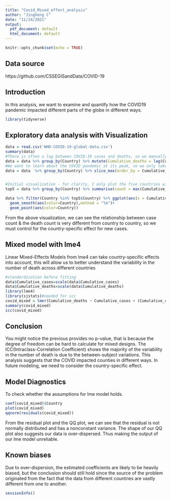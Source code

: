 ---
title: "Covid_Mixed_effect_analysis"
author: "Jingheng C"
date: "11/24/2021"
output:
  pdf_document: default
  html_document: default
---

```{r setup, include=FALSE}
knitr::opts_chunk$set(echo = TRUE)
```
## Data source
https://github.com/CSSEGISandData/COVID-19

## Introduction

In this analysis, we want to examine and quantify how the COVID19 pandemic impacted different parts of the globe in different ways. 



```{r cars}
library(tidyverse)
```

## Exploratory data analysis with Visualization

```{r}
data = read.csv('WHO-COVID-19-global-data.csv')
summary(data)
#There is often a lag between COVID-19 cases and deaths, so we manually introduce a 7 day lag for better analysis
data = data %>% group_by(Country) %>% mutate(Cumulative_deaths = lag(Cumulative_deaths,n=7, default = NA))
#We want to learn about the COVID pandemic at its peak, so we only take the 30 days with the highest new cases count.
data = data  %>% group_by(Country) %>% slice_max(order_by = Cumulative_deaths, n=30)


#Initial visualization - for clarity, I only plot the five countries with the highest COVID deaths
top5 = data %>% group_by(Country) %>% summarise(count = max(Cumulative_deaths)) %>% slice_max(order_by = count, n=5)

data %>% filter(Country %in% top5$Country) %>% ggplot(aes(x = Cumulative_cases,y = Cumulative_deaths,group = Country)) +
  geom_smooth(aes(color=Country),method = "lm")+
  geom_point(aes(color=Country))

```
From the above visualization, we can see the relationship between case count & the death count is very different from country to country, so we must control for the country-specific effect for new cases.  

## Mixed model with lme4
Linear Mixed-Effects Models from lme4 can take country-specific effects into account, this will allow us to better understand the variability in the number of death across different countries
```{r}
#standardization before fitting
data$Cumulative_cases=scale(data$Cumulative_cases)
data$Cumulative_deaths=scale(data$Cumulative_deaths)
library(lme4)
library(sjstats)#needed for icc
covid_mixed = lmer(Cumulative_deaths ~ Cumulative_cases + (Cumulative_cases| Country),data)
summary(covid_mixed)
icc(covid_mixed)
```
## Conclusion
You might notice the previous provides no p-value, that is because the degree of
freedom can be hard to calculate for mixed designs.
The ICC(Intraclass-Correlation Coefficient) shows the majority of the variability in the number of death is due to the between-subject variations. This analysis suggests that the COVID impacted counties in different ways. In future modeling, we need to consider the country-specific effect.


## Model Diagnostics
To check whether the assumptions for lme model holds.
```{r}
coef(covid_mixed)$Country
plot(covid_mixed)
qqnorm(residuals(covid_mixed))
```
From the residual plot and the QQ plot, we can see that the residual is not normally distributed and has a nonconstant variance. The shape of our QQ plot also suggests our data is over-dispersed. Thus making the output of our lme model unreliable.


## Known biases
Due to over-dispersion, the estimated coefficients are likely to be heavily biased, but the conclusion should still hold since the source of the problem originated from the fact that the data from different countries are vastly different from one to another.
```{r}
sessionInfo()
```

 